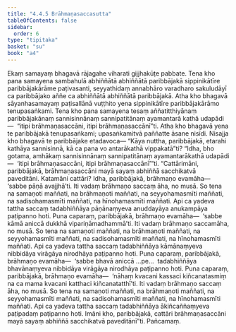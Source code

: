 ```yaml
---
title: "4.4.5 Brāhmaṇasaccasutta"
tableOfContents: false
sidebar:
  order: 6
type: "tipitaka"
basket: "su"
book: "a4"
---
```



<DynamicBreadcrumb />

<Division number="185" book="a4">

<Paragraph number="1129" book="a4">
Ekaṃ samayaṃ bhagavā rājagahe viharati gijjhakūṭe pabbate. Tena kho pana samayena sambahulā abhiññātā abhiññātā paribbājakā sippinikātīre paribbājakārāme paṭivasanti, seyyathidaṃ annabhāro varadharo sakuludāyī ca paribbājako aññe ca abhiññātā abhiññātā paribbājakā. Atha kho bhagavā sāyanhasamayaṃ paṭisallānā vuṭṭhito yena sippinikātīre paribbājakārāmo tenupasaṅkami.
</Paragraph>

<Paragraph number="1130" book="a4">
Tena kho pana samayena tesaṃ aññatitthiyānaṃ paribbājakānaṃ sannisinnānaṃ sannipatitānaṃ ayamantarā kathā udapādi—  “itipi brāhmaṇasaccāni, itipi brāhmaṇasaccānī”ti. Atha kho bhagavā yena te paribbājakā tenupasaṅkami; upasaṅkamitvā paññatte āsane nisīdi. Nisajja kho bhagavā te paribbājake etadavoca—
</Paragraph>

<Paragraph number="1131" book="a4">
“Kāya nuttha, paribbājakā, etarahi kathāya sannisinnā, kā ca pana vo antarākathā vippakatā”ti? “Idha, bho gotama, amhākaṃ sannisinnānaṃ sannipatitānaṃ ayamantarākathā udapādi—  ‘itipi brāhmaṇasaccāni, itipi brāhmaṇasaccānī’”ti.
</Paragraph>

<Paragraph number="1132" book="a4">
“Cattārimāni, paribbājakā, brāhmaṇasaccāni mayā sayaṃ abhiññā sacchikatvā paveditāni. Katamāni cattāri? Idha, paribbājakā, brāhmaṇo evamāha—  ‘sabbe pāṇā avajjhā’ti. Iti vadaṃ brāhmaṇo saccaṃ āha, no musā. So tena na samaṇoti maññati, na brāhmaṇoti maññati, na seyyohamasmīti maññati, na sadisohamasmīti maññati, na hīnohamasmīti maññati. Api ca yadeva tattha saccaṃ tadabhiññāya pāṇānaṃyeva anuddayāya anukampāya paṭipanno hoti.
</Paragraph>

<Paragraph number="1133" book="a4">
Puna caparaṃ, paribbājakā, brāhmaṇo evamāha—  ‘sabbe kāmā aniccā dukkhā vipariṇāmadhammā’ti. Iti vadaṃ brāhmaṇo saccamāha, no musā. So tena na samaṇoti maññati, na brāhmaṇoti maññati, na seyyohamasmīti maññati, na sadisohamasmīti maññati, na hīnohamasmīti maññati. Api ca yadeva tattha saccaṃ tadabhiññāya kāmānaṃyeva nibbidāya virāgāya nirodhāya paṭipanno hoti.
</Paragraph>

<Paragraph number="1134" book="a4">
Puna caparaṃ, paribbājakā, brāhmaṇo evamāha—  ‘sabbe bhavā aniccā …pe…  tadabhiññāya bhavānaṃyeva nibbidāya virāgāya nirodhāya paṭipanno hoti.
</Paragraph>

<Paragraph number="1135" book="a4">
Puna caparaṃ, paribbājakā, brāhmaṇo evamāha—  ‘nāhaṃ kvacani kassaci kiñcanatasmiṃ na ca mama kvacani katthaci kiñcanatatthī’ti. Iti vadaṃ brāhmaṇo saccaṃ āha, no musā. So tena na samaṇoti maññati, na brāhmaṇoti maññati, na seyyohamasmīti maññati, na sadisohamasmīti maññati, na hīnohamasmīti maññati. Api ca yadeva tattha saccaṃ tadabhiññāya ākiñcaññaṃyeva paṭipadaṃ paṭipanno hoti. Imāni kho, paribbājakā, cattāri brāhmaṇasaccāni mayā sayaṃ abhiññā sacchikatvā paveditānī”ti.

</Paragraph>
</Division>

<Paragraph number="1136" type="center" book="a4">
Pañcamaṃ.
</Paragraph>